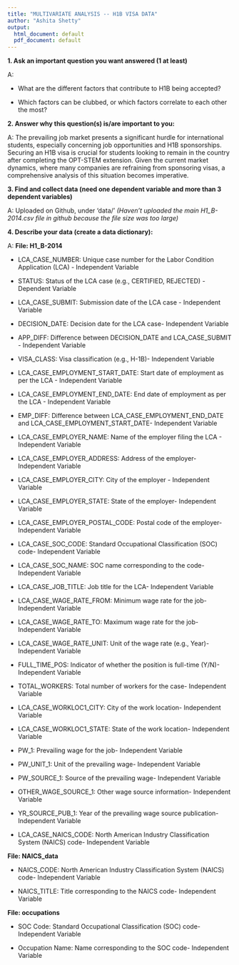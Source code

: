 ---
title: "MULTIVARIATE ANALYSIS -- H1B VISA DATA"
author: "Ashita Shetty"
output:
  html_document: default
  pdf_document: default
---

**1. Ask an important question you want answered (1 at least)**

A: 

* What are the different factors that contribute to H1B being accepted?

* Which factors can be clubbed, or which factors correlate to each other the most?


**2. Answer why this question(s) is/are important to you:**

A: 
The prevailing job market presents a significant hurdle for international students, especially concerning job opportunities and H1B sponsorships. Securing an H1B visa is crucial for students looking to remain in the country after completing the OPT-STEM extension. Given the current market dynamics, where many companies are refraining from sponsoring visas, a comprehensive analysis of this situation becomes imperative.


**3. Find and collect data (need one dependent variable and more than 3 dependent variables)**

A: Uploaded on Github, under 'data/'
*(Haven't uploaded the main H1_B-2014.csv file in github because the file size was too large)*


**4. Describe your data (create a data dictionary):**

A: **File: H1_B-2014**

* LCA_CASE_NUMBER: Unique case number for the Labor Condition Application (LCA) - Independent Variable

* STATUS: Status of the LCA case (e.g., CERTIFIED, REJECTED) - Dependent Variable

* LCA_CASE_SUBMIT: Submission date of the LCA case - Independent Variable

* DECISION_DATE: Decision date for the LCA case- Independent Variable

* APP_DIFF: Difference between DECISION_DATE and LCA_CASE_SUBMIT - Independent Variable

* VISA_CLASS: Visa classification (e.g., H-1B)- Independent Variable

* LCA_CASE_EMPLOYMENT_START_DATE: Start date of employment as per the LCA - Independent Variable

* LCA_CASE_EMPLOYMENT_END_DATE: End date of employment as per the LCA - Independent Variable

* EMP_DIFF: Difference between LCA_CASE_EMPLOYMENT_END_DATE and LCA_CASE_EMPLOYMENT_START_DATE- Independent Variable 

* LCA_CASE_EMPLOYER_NAME: Name of the employer filing the LCA - Independent Variable

* LCA_CASE_EMPLOYER_ADDRESS: Address of the employer- Independent Variable

* LCA_CASE_EMPLOYER_CITY: City of the employer - Independent Variable

* LCA_CASE_EMPLOYER_STATE: State of the employer- Independent Variable

* LCA_CASE_EMPLOYER_POSTAL_CODE: Postal code of the employer- Independent Variable

* LCA_CASE_SOC_CODE: Standard Occupational Classification (SOC) code- Independent Variable

* LCA_CASE_SOC_NAME: SOC name corresponding to the code- Independent Variable

* LCA_CASE_JOB_TITLE: Job title for the LCA- Independent Variable

* LCA_CASE_WAGE_RATE_FROM: Minimum wage rate for the job- Independent Variable

* LCA_CASE_WAGE_RATE_TO: Maximum wage rate for the job- Independent Variable

* LCA_CASE_WAGE_RATE_UNIT: Unit of the wage rate (e.g., Year)- Independent Variable

* FULL_TIME_POS: Indicator of whether the position is full-time (Y/N)- Independent Variable

* TOTAL_WORKERS: Total number of workers for the case- Independent Variable

* LCA_CASE_WORKLOC1_CITY: City of the work location- Independent Variable

* LCA_CASE_WORKLOC1_STATE: State of the work location- Independent Variable

* PW_1: Prevailing wage for the job- Independent Variable

* PW_UNIT_1: Unit of the prevailing wage- Independent Variable

* PW_SOURCE_1: Source of the prevailing wage- Independent Variable

* OTHER_WAGE_SOURCE_1: Other wage source information- Independent Variable

* YR_SOURCE_PUB_1: Year of the prevailing wage source publication- Independent Variable

* LCA_CASE_NAICS_CODE: North American Industry Classification System (NAICS) code- Independent Variable

**File: NAICS_data**

* NAICS_CODE: North American Industry Classification System (NAICS) code- Independent Variable

* NAICS_TITLE: Title corresponding to the NAICS code- Independent Variable

**File: occupations**

* SOC Code: Standard Occupational Classification (SOC) code- Independent Variable

* Occupation Name: Name corresponding to the SOC code- Independent Variable


```{r}

```

